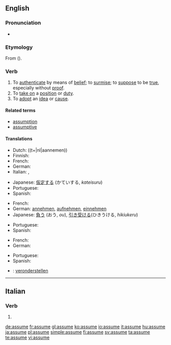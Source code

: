 ==English==

===Pronunciation===
* {{audio|en-us-assume.ogg|Audio (US)}}

===Etymology===
From {{L.}} {{term|assumere|lang=la}} ({{prefix|ad|sumere|lang=la}}).

===Verb===
{{en-verb|assum|ing}}

# To [[authenticate]] by means of [[belief]]; to [[surmise]]; to [[suppose]] to be [[true]], especially without [[proof]].
# To [[take on]] a [[position]] or [[duty]].
# To [[adopt]] an [[idea]] or [[cause]].

====Related terms====
* [[assumption]]
* [[assumptive]]

====Translations====
{{trans-top|authenticate by means of belief}}
* Dutch: ((t+|nl|aannemen))
* Finnish: {{t+|fi|olettaa}}
* French: {{t+|fr|assumer}}
* German: {{t+|de|annehmen}}
* Italian: {{t-|it|presupporre}}, {{t+|it|ritenere}}
{{trans-mid}}
* Japanese: [[仮定する]] (かていする, ''kateisuru'')
* Portuguese: {{t+|pt|supor}}
* Spanish: {{t-|es|suponer}}
{{trans-bottom}}

{{trans-top|take on a position}}
* French: {{t+|fr|assumer}}
* German: [[annehmen]], [[aufnehmen]], [[einnehmen]]
* Japanese: [[負う]] (おう, ''ou''), [[引き受ける]](ひきうける, ''hikiukeru'')
{{trans-mid}}
* Portuguese: {{t-|pt|assumir}}
* Spanish: {{t-|es|asumir}}
{{trans-bottom}}

{{trans-top|adopt an idea}}
* French: {{t+|fr|assumer}}
* German: {{t+|de|annehmen}}
{{trans-mid}}
* Portuguese: {{t+|pt|admitir}}
* Spanish: {{t-|es|asumir}}
{{trans-bottom}}

{{checktrans-top}}
* {{ttbc|Dutch}}: [[veronderstellen]]
{{checktrans-bottom}}

----

==Italian==

===Verb===
{{infl|it|verb form}}

# {{form of|[[third-person|Third-person]] [[singular]] [[present tense]]|[[assumere#Italian|assumere]]|lang=Italian}}

[[de:assume]]
[[fr:assume]]
[[gl:assume]]
[[ko:assume]]
[[io:assume]]
[[it:assume]]
[[hu:assume]]
[[ja:assume]]
[[pl:assume]]
[[simple:assume]]
[[fi:assume]]
[[sv:assume]]
[[ta:assume]]
[[te:assume]]
[[vi:assume]]